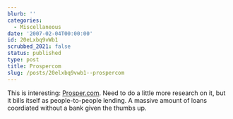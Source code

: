 ```yaml
---
blurb: ''
categories:
  - Miscellaneous
date: '2007-02-04T00:00:00'
id: 20eLxbq9vWb1
scrubbed_2021: false
status: published
type: post
title: Prospercom
slug: /posts/20elxbq9vwb1--prospercom
---
```


This is interesting: [Prosper.com](http://www.prosper.com/). Need
to do a little more research on it, but it bills itself as
people-to-people lending. A massive amount of loans coordiated
without a bank given the thumbs up.
